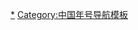 {{Navbox
|bodyclass = hlist hlist-pipe
|name=南北朝年号
|title=[[中国年号列表|南北朝年號]]
|group1= [[南北朝|南朝]]
|list1= 

{{Navbox|child
|group1 = [[刘宋]]
|list1 = {{nowrap begin}}[[永初 (刘宋)|永初]]{{to}}[[景平]]{{to}}[[元嘉 (刘宋)|元嘉]]{{to}}[[孝建]]{{to}}[[大明 (刘宋)|大明]]{{to}}[[永光 (刘宋)|永光]]{{to}}[[景和]]{{to}}[[泰始 (刘宋)|泰始]]{{to}}[[泰豫]]{{to}}[[元徽 (年号)|元徽]]{{to}}[[昇明]]{{nowrap end}}

{{Navbox|child
|group1 = 其他割据势力
|list1 = [[泰始 (程道養)|泰始]]、[[建义 (杨难当)|建义]]、[[太初 (劉劭)|太初]]、[[建平 (魯爽)|建平]]、[[永光 (劉渾)|永光]]、[[義嘉]]
}}

|group2 = [[南齐]]
|list2 = {{nowrap begin}}[[建元 (南齐)|建元]]{{to}}[[永明]]{{to}}[[隆昌 (南齐)|隆昌]]{{to}}[[延兴 (南齐)|延兴]]{{to}}[[建武 (南齐)|建武]]{{to}}[[永泰 (南齐)|永泰]]{{to}}[[永元 (南齐)|永元]]{{to}}[[中兴 (南齐)|中兴]]{{nowrap end}}

{{Navbox|child
|group1 = 其他割据势力
|list1 = [[兴平 (唐㝢之)|兴平]]、[[建义 (雍道晞)|建义]]
}}

|group3 = [[梁 (南朝)|梁]]
|list3 = {{nowrap begin}}[[天监]]{{to}}[[普通]]{{to}}[[大通 (南梁)|大通]]{{to}}[[中大通]]{{to}}[[大同 (南梁)|大同]]{{to}}[[中大同]]{{to}}[[太清 (年號)|太清]]{{to}}[[大宝 (南梁)|大宝]]{{to}}[[天正 (南梁)|天正]]{{to}}[[太始 (侯景)|太始]]{{to}}[[承聖]]{{to}}[[天成 (南梁)|天成]]{{to}}[[紹泰]]{{to}}[[太平 (南梁)|太平]]{{nowrap end}}

{{Navbox|child
|group1 = 其他割据势力
|list1 = [[上願]]、[[永汉 (劉敬躬)|永漢]]、[[天德 (李賁)|天德]]、[[正平 (蕭正德)|正平]]、[[天正 (蕭紀)|天正]]、[[天启 (萧庄)|天启]]
}}

{{Navbox|child
|group1 = [[后梁 (南朝)|西梁]]
|list1 = {{nowrap begin}}[[大定 (西梁)|大定]]{{to}}[[天保 (西梁)|天保]]{{to}}[[广运 (西梁)|广运]]{{nowrap end}}
}}

|group4 = [[陳 (南朝)|陳]]
|list4 = {{nowrap begin}}[[永定 (南朝陳)|永定]]{{to}}[[天嘉]]{{to}}[[天康 (南朝陈)|天康]]{{to}}[[光大]]{{to}}[[太建]]{{to}}[[至德 (南朝陈)|至德]]{{to}}[[禎明]]{{nowrap end}}

}}

|group2 = [[南北朝|北朝]]
|list2 = 

{{Navbox|child
|group5 = [[北魏]]
|list5 = {{nowrap begin}}[[登国]]{{to}}[[皇始 (北魏)|皇始]]{{to}}[[天兴 (北魏)|天兴]]{{to}}[[天赐 (北魏)|天赐]]{{to}}[[永兴 (魏明元帝)|永兴]]{{to}}[[神瑞]]{{to}}[[泰常]]{{to}}[[始光]]{{to}}[[神䴥]]{{to}}[[延和 (北魏)|延和]]{{to}}[[太延]]{{to}}[[太平真君]]{{to}}[[正平 (北魏)|正平]]{{to}}[[承平 (北魏)|承平]]{{to}}[[兴安 (北魏)|兴安]]{{to}}[[兴光]]{{to}}[[太安 (北魏)|太安]]{{to}}[[和平 (北魏)|和平]]{{to}}[[天安 (北魏)|天安]]{{to}}[[皇兴]]{{to}}[[延兴 (北魏)|延兴]]{{to}}[[承明]]{{to}}[[太和 (北魏)|太和]]{{to}}[[景明]]{{to}}[[正始 (北魏)|正始]]{{to}}[[永平 (北魏)|永平]]{{to}}[[延昌 (北魏)|延昌]]{{to}}[[熙平]]{{to}}[[神龜 (北魏)|神龜]]{{to}}[[正光]]{{to}}[[孝昌 (年号)|孝昌]]{{to}}[[武泰]]{{to}}[[建義 (北魏)|建義]]{{to}}[[永安 (北魏)|永安]]{{to}}[[建明 (北魏)|建明]]{{to}}[[普泰]]{{to}}[[中兴 (北魏)|中兴]]{{to}}[[太昌]]{{to}}[[永兴 (魏孝武帝)|永兴]]{{to}}[[永熙 (北魏)|永熙]]{{nowrap end}}

{{Navbox|child
|group1 = 其他割据势力
|list1 = {{nowrap begin}}[[建平 (白亚栗斯)|建平]]、[[聖君]]、[[建明 (呂苟兒)|建明]]、[[圣明 (陈瞻)|圣明]]、[[建平 (元愉)|建平]]、[[法慶#年号|大乘]]、[[真王]]、[[天建]]、[[天启 (元法僧)|天启]]、[[神嘉]]、[[魯興]]、[[始建]]、[[广安 (葛荣)|广安]]、[[天授 (刘获)|天授]]、[[隆緒]]、[[天统 (邢杲)|天统]]、[[神獸 (年號)|神兽]]、[[神平]]、[[皇武]]、[[孝基]]{{to}}[[建武 (元顥)|建武]]、[[更兴]]{{nowrap end}}
}}

|group6 = [[东魏]]
|list6 = {{nowrap begin}}[[天平 (东魏)|天平]]{{to}}[[元象]]{{to}}[[兴和 (年号)|兴和]]{{to}}[[武定 (东魏)|武定]]{{nowrap end}}

{{Navbox|child
|group1 = 其他割据势力
|list1 = [[平都]]
}}

|group7 = [[西魏]]
|list7 = [[大统 (西魏)|大统]]

|group8 = [[北齐]]
|list8 = {{nowrap begin}}[[天保 (北齐)|天保]]{{to}}[[乾明]]{{to}}[[皇建 (北齐)|皇建]]{{to}}[[太宁 (北齐)|太宁]]{{to}}[[河清]]{{to}}[[天统 (北齐)|天统]]{{to}}[[武平 (北齐)|武平]]{{to}}[[隆化 (北齐)|隆化]]{{to}}[[德昌 (北齐)|德昌]]{{to}}[[承光 (北齐)|承光]]{{to}}[[武平 (北齐)|武平]]{{nowrap end}}

|group9 = [[北周]]
|list9 = {{nowrap begin}}[[武成 (北周)|武成]]{{to}}[[保定 (北周)|保定]]{{to}}[[天和 (北周)|天和]]{{to}}[[建德 (北周)|建德]]{{to}}[[宣政]]{{to}}[[大成 (北周)|大成]]{{to}}[[大象 (年号)|大象]]{{to}}[[大定 (北周)|大定]]{{nowrap end}}

{{Navbox|child
|group1 = 其他割据势力
|list1 = [[石平 (劉沒鐸)|石平]]
}}
}}

|group3 = [[四夷]]
|list3 = 

{{Navbox|child
|group10 = [[柔然]]
|list10 = {{nowrap begin}}[[永康 (柔然)|永康]]{{to}}[[太平 (柔然)|太平]]{{to}}[[太安 (柔然)|太安]]{{to}}[[始平]]{{to}}[[建昌 (柔然)|建昌]]{{nowrap end}}

|group11 = [[高句丽]]
|list11 = {{nowrap begin}}[[永樂 (高句麗)|永樂]]{{to}}[[延壽 (高句麗)|延壽]]{{to}}[[建興 (高句麗)|建興]]{{to}}[[延嘉]]{{nowrap end}}
}}

|below = {{中国年号}}
}}<noinclude>
[[Category:南北朝年号|*]]
[[Category:中国年号导航模板]]
</noinclude>